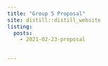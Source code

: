 ```yaml
---
title: "Group 5 Proposal"
site: distill::distill_website
listing: 
  posts:
    - 2021-02-23-proposal
    

---
```

